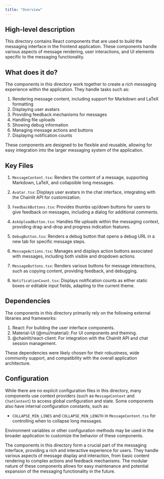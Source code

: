 ```yaml
---
title: "Overview"
---
```


## High-level description
This directory contains React components that are used to build the messaging interface in the frontend application. These components handle various aspects of message rendering, user interactions, and UI elements specific to the messaging functionality.

## What does it do?
The components in this directory work together to create a rich messaging experience within the application. They handle tasks such as:

1. Rendering message content, including support for Markdown and LaTeX formatting
2. Displaying user avatars
3. Providing feedback mechanisms for messages
4. Handling file uploads
5. Showing debug information
6. Managing message actions and buttons
7. Displaying notification counts

These components are designed to be flexible and reusable, allowing for easy integration into the larger messaging system of the application.

## Key Files

1. `MessageContent.tsx`: Renders the content of a message, supporting Markdown, LaTeX, and collapsible long messages.

2. `Avatar.tsx`: Displays user avatars in the chat interface, integrating with the Chainlit API for customization.

3. `FeedbackButtons.tsx`: Provides thumbs up/down buttons for users to give feedback on messages, including a dialog for additional comments.

4. `AskUploadButton.tsx`: Handles file uploads within the messaging context, providing drag-and-drop and progress indication features.

5. `DebugButton.tsx`: Renders a debug button that opens a debug URL in a new tab for specific message steps.

6. `MessageActions.tsx`: Manages and displays action buttons associated with messages, including both visible and dropdown actions.

7. `MessageButtons.tsx`: Renders various buttons for message interactions, such as copying content, providing feedback, and debugging.

8. `NotificationCount.tsx`: Displays notification counts as either static boxes or editable input fields, adapting to the current theme.

## Dependencies
The components in this directory primarily rely on the following external libraries and frameworks:

1. React: For building the user interface components.
2. Material-UI (@mui/material): For UI components and theming.
3. @chainlit/react-client: For integration with the Chainlit API and chat session management.

These dependencies were likely chosen for their robustness, wide community support, and compatibility with the overall application architecture.

## Configuration
While there are no explicit configuration files in this directory, many components use context providers (such as `MessageContext` and `ChatContext`) to access global configuration and state. Some components also have internal configuration constants, such as:

- `COLLAPSE_MIN_LINES` and `COLLAPSE_MIN_LENGTH` in `MessageContent.tsx` for controlling when to collapse long messages.

Environment variables or other configuration methods may be used in the broader application to customize the behavior of these components.

The components in this directory form a crucial part of the messaging interface, providing a rich and interactive experience for users. They handle various aspects of message display and interaction, from basic content rendering to complex actions and feedback mechanisms. The modular nature of these components allows for easy maintenance and potential expansion of the messaging functionality in the future.